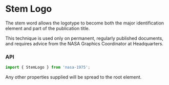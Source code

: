 
<Meta title="Stem Logo" component={StemLogo} />

# Stem Logo

The stem word allows the logotype to become both the major identification element and part of the
publication title.

This technique is used only on permanent, regularly published documents, and requires advice from
the NASA Graphics Coordinator at Headquarters.

<Story name="Overview">
    <div>
        <StemLogo title="News" theme="dark" size="lg" style={{ marginBottom: '2rem' }} />
        <StemLogo title="Comet" theme="dark" size="md" style={{ marginBottom: '2rem' }} />
        <StemLogo title="Voyager" theme="dark" size="sm" />
    </div>
</Story>

<Preview>
    <Story name="Dark theme">
        <StemLogo title="News" theme="dark" />
    </Story>
</Preview>

<Preview>
    <Story name="Light theme">
        <StemLogo title="News" theme="light" />
    </Story>
</Preview>

<Preview>
    <Story name="Red theme">
        <StemLogo title="News" theme="red" />
    </Story>
</Preview>

<Preview>
    <Story name="Sizes">
        <div>
            <StemLogo title="News" size="lg" style={{ marginBottom: '2rem' }} />
            <StemLogo title="News" size="md" style={{ marginBottom: '2rem' }} />
            <StemLogo title="News" size="sm" />
        </div>
    </Story>
</Preview>

### API

```javascript
import { StemLogo } from 'nasa-1975';
```

<Props of={StemLogo} />

Any other properties supplied will be spread to the root element.
